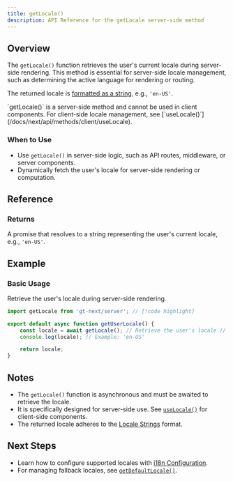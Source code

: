 ```yaml
---
title: getLocale()
description: API Reference for the getLocale server-side method
---
```


## Overview

The `getLocale()` function retrieves the user's current locale during server-side rendering.
This method is essential for server-side locale management, such as determining the active language for rendering or routing.

The returned locale is [formatted as a string](/docs/reference/locale-strings), e.g., `'en-US'`.

<Callout>
    `getLocale()` is a server-side method and cannot be used in client components. For client-side locale management, see [`useLocale()`](/docs/next/api/methods/client/useLocale).
</Callout>

### When to Use

- Use `getLocale()` in server-side logic, such as API routes, middleware, or server components.
- Dynamically fetch the user's locale for server-side rendering or computation.

## Reference

### Returns

A promise that resolves to a string representing the user's current locale, e.g., `'en-US'`.

## Example

### Basic Usage

Retrieve the user's locale during server-side rendering.

```javascript title="src/server/getUserLocale.js" copy
import getLocale from 'gt-next/server'; // [!code highlight]

export default async function getUserLocale() {
    const locale = await getLocale(); // Retrieve the user's locale // [!code highlight]
    console.log(locale); // Example: 'en-US'

    return locale;
}
```

## Notes
 * The `getLocale()` function is asynchronous and must be awaited to retrieve the locale.
 * It is specifically designed for server-side use. See [`useLocale()`](/docs/next/api/methods/client/useLocale) for client-side components.
 * The returned locale adheres to the [Locale Strings](/docs/reference/locale-strings) format.

## Next Steps
 * Learn how to configure supported locales with [i18n Configuration](/docs/next/reference/i18n-configuration).
 * For managing fallback locales, see [`getDefaultLocale()`](/docs/next/api/methods/server/getDefaultLocale).